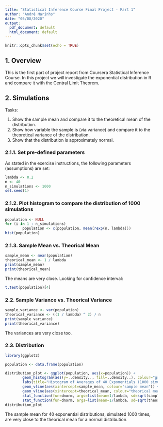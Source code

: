 ```yaml
---
title: "Statistical Inference Course Final Project - Part 1"
author: "André Marinho"
date: "05/08/2020"
output:
  pdf_document: default
  html_document: default
---
```


```r
knitr::opts_chunk$set(echo = TRUE)
```

## 1. Overview
This is the first part of project report from Coursera Statistical Inference Course. In this project we will investigate the exponential distribution in R and compare it with the Central Limit Theorem.

## 2. Simulations
Tasks:

1. Show the sample mean and compare it to the theoretical mean of the distribution.
2. Show how variable the sample is (via variance) and compare it to the theoretical variance of the distribution.
3. Show that the distribution is approximately normal.

### 2.1.1. Set pre-defined parameters
As stated in the exercise instructions, the following parameters (assumptions) are set:

```r
lambda <- 0.2
n <- 40
n_simulations <- 1000
set.seed(1)
```

### 2.1.2. Plot histogram  to compare the distribution of 1000 simulations

```r
population <- NULL
for (i in 1 : n_simulations)
        population <- c(population, mean(rexp(n, lambda)))
hist(population)
```

### 2.1.3. Sample Mean vs. Theorical Mean

```r
sample_mean <- mean(population)
theorical_mean <- 1 / lambda
print(sample_mean) 
print(theorical_mean)
```

The means are very close. Looking for confidence interval:

```r
t.test(population)[4]
```

### 2.2. Sample Variance vs. Theorical Variance

```r
sample_variance <- var(population)
theorical_variance <- ((1 / lambda) ^ 2) / n
print(sample_variance)
print(theorical_variance) 
```

The variances are very close too.

### 2.3. Distribution
```r
library(ggplot2)

population <- data.frame(population)

distribution_plot <- ggplot(population, aes(x=population)) +
        geom_histogram(aes(y=..density.., fill=..density..), colour="grey", fill="white") +
        labs(title="Histogram of Averages of 40 Exponentials (1000 simulations)", y="Density", x="Mean") +
        geom_vline(aes(xintercept=sample_mean, colour="sample mean")) +
        geom_vline(aes(xintercept=theorical_mean, colour="theorical mean")) +
        stat_function(fun=dnorm, args=list(mean=1/lambda, sd=sqrt(sample_variance)), colour="black", size=1.25) +
        stat_function(fun=dnorm, args=list(mean=1/lambda, sd=sqrt(theorical_variance)), colour="blue", size=1.25)
distribution_plot
```

The sample mean for 40 exponential distributions, simulated 1000 times, are very close to the theorical mean for a normal distribution.